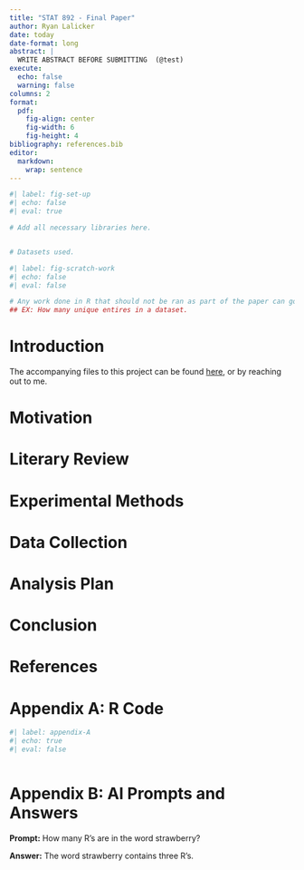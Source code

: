 ```yaml
---
title: "STAT 892 - Final Paper"
author: Ryan Lalicker
date: today
date-format: long
abstract: |
  WRITE ABSTRACT BEFORE SUBMITTING  (@test)
execute: 
  echo: false
  warning: false
columns: 2
format:
  pdf:
    fig-align: center
    fig-width: 6
    fig-height: 4
bibliography: references.bib
editor: 
  markdown: 
    wrap: sentence
---
```


```r
#| label: fig-set-up
#| echo: false
#| eval: true

# Add all necessary libraries here.


# Datasets used.

```

```r
#| label: fig-scratch-work
#| echo: false
#| eval: false

# Any work done in R that should not be ran as part of the paper can go here.
## EX: How many unique entires in a dataset.


```


# Introduction


The accompanying files to this project can be found [here](https://github.com/RyanLalicker/STAT-892-Final), or by reaching out to me.


# Motivation

# Literary Review

# Experimental Methods

# Data Collection

# Analysis Plan

# Conclusion


\newpage

# References

::: {#refs}
:::

\newpage

# Appendix A: R Code

```r
#| label: appendix-A
#| echo: true
#| eval: false



```
\newpage

# Appendix B: AI Prompts and Answers

**Prompt:** How many R's are in the word strawberry?

**Answer:** The word strawberry contains three R's.